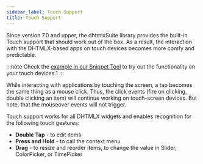 ```yaml
---
sidebar_label: Touch Support
title: Touch Support
---
```



          

Since version 7.0 and upper, the dhtmlxSuite library provides the built-in Touch support that should work out of the box. As a result, the interaction with the DHTMLX-based apps on touch devices becomes more comfy and predictable. 

:::note
Check the <a href="https://snippet.dhtmlx.com/q3cu6x1a"  target="_blank">example in our Snippet Tool</a> to try out the functionality on your touch devices.1
:::

While interacting with applications by touching the screen, a tap becomes the same thing as a mouse click.
Thus, the click events (fire on clicking, double clicking an item) will continue working on touch-screen devices. But note, that the mouseover events will not trigger.

Touch support works for all DHTMLX widgets and enables recognition for the following touch gestures:

- <strong>Double Tap</strong> - to edit items
- <strong>Press and Hold</strong> - to call the context menu
- <strong>Drag</strong> - to resize and reorder items, to change the value in Slider, ColorPicker, or TimePicker




